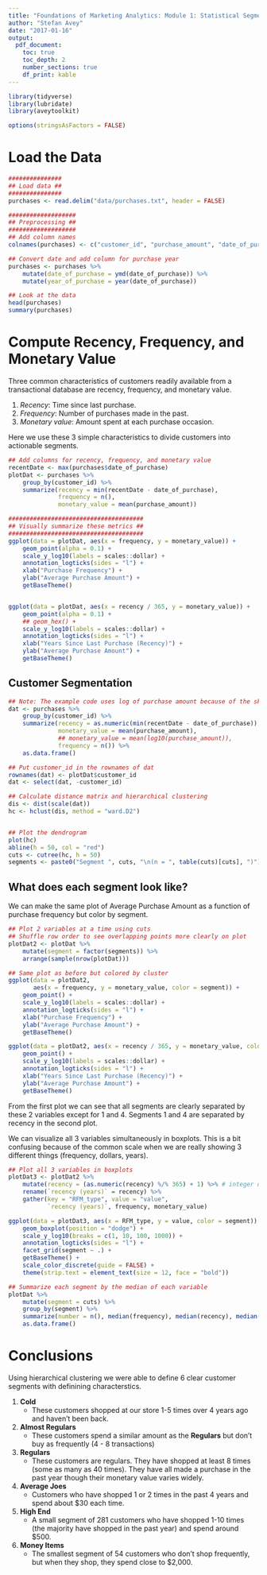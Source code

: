 ---
title: "Foundations of Marketing Analytics: Module 1: Statistical Segmentation"
author: "Stefan Avey"
date: "2017-01-16"
output:
  pdf_document:
    toc: true
    toc_depth: 2
    number_sections: true
    df_print: kable
---


```{r setup, eval = TRUE, echo = FALSE, message = FALSE, warning = FALSE}

library(tidyverse)
library(lubridate)
library(aveytoolkit)

options(stringsAsFactors = FALSE)
```

# Load the Data

```{r loadData}

###############
## Load data ##
###############
purchases <- read.delim("data/purchases.txt", header = FALSE)

###################
## Preprocessing ##
###################
## Add column names
colnames(purchases) <- c("customer_id", "purchase_amount", "date_of_purchase")

## Convert date and add column for purchase year
purchases <- purchases %>%
    mutate(date_of_purchase = ymd(date_of_purchase)) %>%
    mutate(year_of_purchase = year(date_of_purchase))

## Look at the data
head(purchases)
summary(purchases)

```

# Compute Recency, Frequency, and Monetary Value

Three common characteristics of customers readily available from a transactional database are recency, frequency, and monetary value.

1. *Recency*: Time since last purchase.
2. *Frequency*: Number of purchases made in the past.
3. *Monetary value*: Amount spent at each purchase occasion.

Here we use these 3 simple characteristics to divide customers into actionable segments.

```{r calcRFM}

## Add columns for recency, frequency, and monetary value
recentDate <- max(purchases$date_of_purchase)
plotDat <- purchases %>%
    group_by(customer_id) %>%
    summarize(recency = min(recentDate - date_of_purchase),
              frequency = n(),
              monetary_value = mean(purchase_amount))

######################################
## Visually summarize these metrics ##
######################################
ggplot(data = plotDat, aes(x = frequency, y = monetary_value)) +
    geom_point(alpha = 0.1) +
    scale_y_log10(labels = scales::dollar) +
    annotation_logticks(sides = "l") +
    xlab("Purchase Frequency") +
    ylab("Average Purchase Amount") +
    getBaseTheme()


ggplot(data = plotDat, aes(x = recency / 365, y = monetary_value)) +
    geom_point(alpha = 0.1) +
    ## geom_hex() +
    scale_y_log10(labels = scales::dollar) +
    annotation_logticks(sides = "l") +
    xlab("Years Since Last Purchase (Recency)") +
    ylab("Average Purchase Amount") +
    getBaseTheme()


```

## Customer Segmentation

```{r segment}

## Note: The example code uses log of purchase amount because of the skewed distribution. This makes it so that larger purchase amounts are not as different as on a linear scale. You can experiment with using the commented line below to see the difference in clustering.
dat <- purchases %>%
    group_by(customer_id) %>%
    summarize(recency = as.numeric(min(recentDate - date_of_purchase)),
              monetary_value = mean(purchase_amount),
              ## monetary_value = mean(log10(purchase_amount)),
              frequency = n()) %>%
    as.data.frame()

## Put customer_id in the rownames of dat
rownames(dat) <- plotDat$customer_id
dat <- select(dat, -customer_id)

## Calculate distance matrix and hierarchical clustering
dis <- dist(scale(dat))
hc <- hclust(dis, method = "ward.D2")


## Plot the dendrogram
plot(hc)
abline(h = 50, col = "red")
cuts <- cutree(hc, h = 50)
segments <- paste0("Segment ", cuts, "\n(n = ", table(cuts)[cuts], ")")

```

## What does each segment look like?

We can make the same plot of Average Purchase Amount as a function of purchase frequency but color by segment.

```{r segmentViz1}

## Plot 2 variables at a time using cuts
## Shuffle row order to see overlapping points more clearly on plot
plotDat2 <- plotDat %>%
    mutate(segment = factor(segments)) %>%
    arrange(sample(nrow(plotDat)))

## Same plot as before but colored by cluster
ggplot(data = plotDat2,
       aes(x = frequency, y = monetary_value, color = segment)) +
    geom_point() +
    scale_y_log10(labels = scales::dollar) +
    annotation_logticks(sides = "l") +
    xlab("Purchase Frequency") +
    ylab("Average Purchase Amount") +
    getBaseTheme()

ggplot(data = plotDat2, aes(x = recency / 365, y = monetary_value, color = segment)) +
    geom_point() +
    scale_y_log10(labels = scales::dollar) +
    annotation_logticks(sides = "l") +
    xlab("Years Since Last Purchase (Recency)") +
    ylab("Average Purchase Amount") +
    getBaseTheme()

```

From the first plot we can see that all segments are clearly separated by these 2 variables except for 1 and 4. Segments 1 and 4 are separated by recency in the second plot.

We can visualize all 3 variables simultaneously in boxplots. This is a bit confusing because of the common scale when we are really showing 3 different things (frequency, dollars, years).

```{r segmentViz2, fig.height = 10}

## Plot all 3 variables in boxplots
plotDat3 <- plotDat2 %>%
    mutate(recency = (as.numeric(recency) %/% 365) + 1) %>% # integer division
    rename(`recency (years)` = recency) %>%
    gather(key = "RFM_type", value = "value",
           `recency (years)`, frequency, monetary_value)

ggplot(data = plotDat3, aes(x = RFM_type, y = value, color = segment)) +
    geom_boxplot(position = "dodge") +
    scale_y_log10(breaks = c(1, 10, 100, 1000)) +
    annotation_logticks(sides = "l") +
    facet_grid(segment ~ .) +
    getBaseTheme() +
    scale_color_discrete(guide = FALSE) +
    theme(strip.text = element_text(size = 12, face = "bold"))

## Summarize each segment by the median of each variable
plotDat %>%
    mutate(segment = cuts) %>%
    group_by(segment) %>%
    summarize(number = n(), median(frequency), median(recency), median(monetary_value)) %>%
    as.data.frame()

```

# Conclusions

Using hierarchical clustering we were able to define 6 clear customer segments with definining characterstics.

1. **Cold**
   - These customers shopped at our store 1-5 times over 4 years ago and haven't been back.
2. **Almost Regulars**
   - These customers spend a similar amount as the **Regulars** but don't buy as frequently (4 - 8 transactions)
3. **Regulars**
   - These customers are regulars.  They have shopped at least 8 times (some as many as 40 times). They have all made a purchase in the past year though their monetary value varies widely.
4. **Average Joes**
   - Customers who have shopped 1 or 2 times in the past 4 years and spend about $30 each time.
5. **High End**
   - A small segment of 281 customers who have shopped 1-10 times (the majority have shopped in the past year) and spend around $500.
6. **Money Items**
   - The smallest segment of 54 customers who don't shop frequently, but when they shop, they spend close to $2,000.
